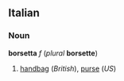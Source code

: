 ==Italian==
===Noun===
'''borsetta''' ''f'' (''plural'' '''borsette''')

#[[handbag]] (''British''), [[purse]] (''US'')